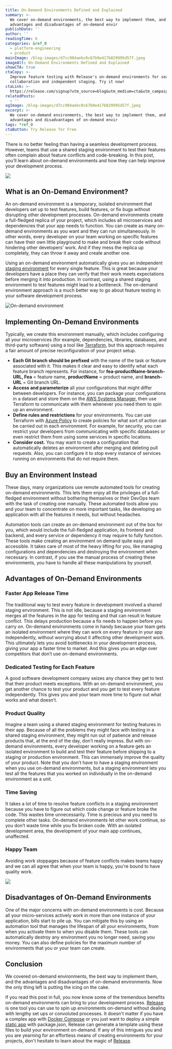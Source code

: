```yaml
---
title: On-Demand Environments Defined and Explained
summary: >-
  We cover on-demand environments, the best way to implement them, and the
  advantages and disadvantages of on-demand envir
publishDate: ''
author: ''
readingTime: 6
categories: &ref_0
  - platform-engineering
  - product
mainImage: /blog-images/d7cc904aebc0c67b9e417b029995d57f.jpeg
imageAlt: On-Demand Environments Defined and Explained
showCTA: true
ctaCopy: >-
  Improve feature testing with Release's on-demand environments for seamless
  collaboration and independent staging. Try it now!
ctaLink: >-
  https://release.com/signup?utm_source=blog&utm_medium=cta&utm_campaign=blog-cta&utm_content=on-demand-environments-defined-and-explained
relatedPosts:
  - ''
ogImage: /blog-images/d7cc904aebc0c67b9e417b029995d57f.jpeg
excerpt: >-
  We cover on-demand environments, the best way to implement them, and the
  advantages and disadvantages of on-demand envir
tags: *ref_0
ctaButton: Try Release for Free
---
```


There is no better feeling than having a seamless development process. However, teams that use a shared staging environment to test their features often complain about feature conflicts and code-breaking. In this post, you’ll learn about on-demand environments and how they can help improve your development process.

![](/blog-images/fefc582df66e8014144f0be8412dbff2.png)

## **What is an On-Demand Environment?** 

An on-demand environment is a temporary, isolated environment that developers set up to test features, build features, or fix bugs without disrupting other development processes. On-demand environments create a full-fledged replica of your project, which includes all microservices and dependencies that your app needs to function. You can create as many on-demand environments as you want and they can run simultaneously. In other words, every developer on your team working on specific features can have their own little playground to make and break their code without hindering other developers' work. And if they mess the replica up completely, they can throw it away and create another one.

Using an on-demand environment automatically gives you an independent [staging environment](https://releasehub.com/staging-environments) for every single feature. This is great because your developers have a place they can verify that their work meets expectations before merging it into production. In contrast, using a shared staging environment to test features might lead to a bottleneck. The on-demand environment approach is a much better way to go about feature testing in your software development process.

![On-demand environment](/blog-images/e4805408c84441f7f99b3ec3b63b10f1.jpeg)

## **Implementing On-Demand Environments**

Typically, we create this environment manually, which includes configuring all your microservices (for example, dependencies, libraries, databases, and third-party software) using a tool like [Terraform](https://www.terraform.io/), but this approach requires a fair amount of precise reconfiguration of your project setup.
*   **Each Git branch should be prefixed** with the name of the task or feature associated with it. This makes it clear and easy to identify what each feature branch represents. For instance, for **fea-productName-branch-URL, Fea** \= feature name, **productName** = product name, and **branch-URL** = Git branch URL.
*   **Access and parameterize** all your configurations that might differ between developers. For instance, you can package your configurations in a dataset and store them on the [AWS Systems Manager,](https://aws.amazon.com/systems-manager/) then use Terraform to communicate with them whenever you need them to spin up an environment.
*   **Define rules and restrictions** for your environments. You can use Terraform with [Azure Policy](https://learn.microsoft.com/en-us/azure/governance/policy/overview) to create policies for what sort of action can be carried out in each environment. For example, for security, you can restrict your developers from communicating with specific databases or even restrict them from using some services in specific locations.
*   **Consider cost.** You may want to create a configuration that automatically deletes an environment after merging and deleting pull requests. Also, you can configure it to stop every instance of services running on environments that do not require them.

## **Buy an Environment Instead**

These days, many organizations use remote automated tools for creating on-demand environments. This lets them enjoy all the privileges of a full-fledged environment without bothering themselves or their DevOps team with the task of creating one manually. These automated tools allow you and your team to concentrate on more important tasks, like developing an application with all the features it needs, but without headaches.

Automation tools can create an on-demand environment out of the box for you, which would include the full-fledged application, its frontend and backend, and every service or dependency it may require to fully function. These tools make creating an environment on demand quite easy and accessible. It takes care of most of the heavy lifting for you, like managing configurations and dependencies and destroying the environment when necessary. In contrast, if you use the manual process of creating these environments, you have to handle all these manipulations by yourself.

## **Advantages of On-Demand Environments**

### **Faster App Release Time**

The traditional way to test every feature in development involved a shared staging environment. This is not idle, because a staging environment merges all the features in the app for testing and that can result in feature conflict. This delays production because a fix needs to happen before you carry on. On-demand environments come in handy because your team gets an isolated environment where they can work on every feature in your app independently, without worrying about it affecting other development work. This ultimately lets you avoid bottlenecks in your development process, giving your app a faster time to market. And this gives you an edge over competitors that don’t use on-demand environments.

### **Dedicated Testing for Each Feature**

A good software development company seizes any chance they get to test that their product meets exceptions. With an on-demand environment, you get another chance to test your product and you get to test every feature independently. This gives you and your team more time to figure out what works and what doesn’t.

### **Product Quality**

Imagine a team using a shared staging environment for testing features in their app. Because of all the problems they might face with testing in a shared staging environment, they might run out of patience and release products that, at the end of the day, don’t really impress. But with on-demand environments, every developer working on a feature gets an isolated environment to build and test their feature before shipping to a staging or production environment. This can immensely improve the quality of your product. Note that you don't have to have a staging environment when you use on-demand environments, but a staging environment lets you test all the features that you worked on individually in the on-demand environment as a unit.

### **Time Saving**

It takes a lot of time to resolve feature conflicts in a staging environment because you have to figure out which code change or feature broke the code. This wastes time unnecessarily. Time is precious and you need to complete other tasks. On-demand environments let other work continue, so you don’t waste time while you fix broken code. With an isolated development area, the development of your main app continues, unaffected.

### **Happy Team**

Avoiding work stoppages because of feature conflicts makes teams happy and we can all agree that when your team is happy, you're bound to have quality work.

![](/blog-images/087fdf64fb6fd421d4a70b7883ab56b8.png)

## **Disadvantages of On-Demand Environments**

One of the major concerns with on-demand environments is cost. Because all your micro-services actively work in more than one instance of your application, bills start to pile up. You can mitigate this by using an automation tool that manages the lifespan of all your environments, from when you activate them to when you disable them. These tools can automatically destroy any environment you no longer need, saving you money. You can also define policies for the maximum number of environments that you or your team can create.

## **Conclusion** 

We covered on-demand environments, the best way to implement them, and the advantages and disadvantages of on-demand environments. Now the only thing left is putting the icing on the cake.

If you read this post in full, you now know some of the tremendous benefits on-demand environments can bring to your development process. [Release](https://releasehub.com/ebook/the-complete-guide-to-automated-software-environments) is one tool you can use to spin up environments on-demand without dealing with lengthy set ups or convoluted processes. It doesn't matter if you have a complex app with [Docker Compose](https://docs.docker.com/compose/) or you just want to deploy a simple [static app](https://docs.releasehub.com/reference-documentation/static-service-deployment) with package.json, Release can generate a template using these files to build your environment on-demand. If any of this intrigues you and you are yearning for an effortless means of creating environments for your projects, don't hesitate to learn about the magic of [Release](https://releasehub.com/ebook/the-complete-guide-to-automated-software-environments).
